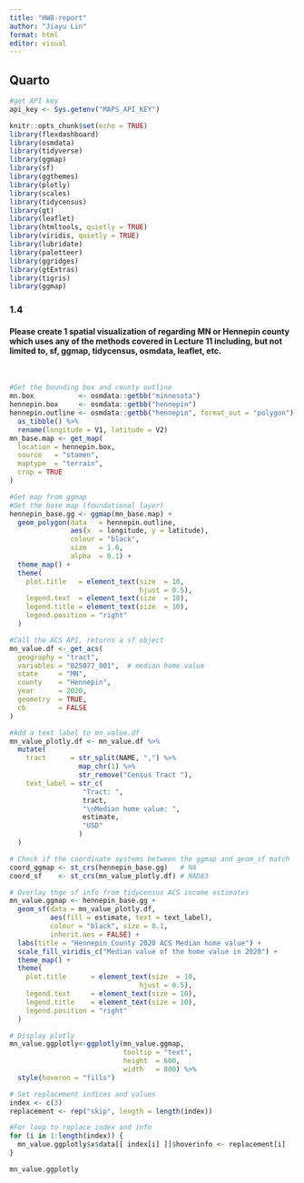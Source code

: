 ```yaml
---
title: "HW8-report"
author: "Jiayu Lin"
format: html
editor: visual
---
```


## Quarto

```r
#get API key
api_key <- Sys.getenv("MAPS_API_KEY")

knitr::opts_chunk$set(echo = TRUE)
library(flexdashboard)
library(osmdata)
library(tidyverse)
library(ggmap)
library(sf)
library(ggthemes)
library(plotly)
library(scales)
library(tidycensus)
library(gt)
library(leaflet)
library(htmltools, quietly = TRUE)
library(viridis, quietly = TRUE)
library(lubridate)
library(paletteer)
library(ggridges)
library(gtExtras)
library(tigris)
library(ggmap)

```

### 1.4

#### Please create 1 spatial visualization of regarding MN or Hennepin county which uses any of the methods covered in Lecture 11 including, but not limited to, sf, ggmap, tidycensus, osmdata, leaflet, etc.

\

```r
#Get the bounding box and county outline
mn.box           <- osmdata::getbb("minnesota")
hennepin.box     <- osmdata::getbb("hennepin")
hennepin.outline <- osmdata::getbb("hennepin", format_out = "polygon")[[1]] %>%
  as_tibble() %>%
  rename(longitude = V1, latitude = V2)
mn_base.map <- get_map(
  location = hennepin.box,
  source   = "stamen",
  maptype  = "terrain",
  crop = TRUE
)

#Get map from ggmap
#Get the base map (foundational layer)
hennepin_base.gg <- ggmap(mn_base.map) +
  geom_polygon(data   = hennepin.outline, 
               aes(x  = longitude, y = latitude), 
               colour = "black", 
               size   = 1.6, 
               alpha  = 0.1) +
  theme_map() +
  theme(
    plot.title   = element_text(size  = 10,
                                hjust = 0.5),
    legend.text  = element_text(size  = 10),
    legend.title = element_text(size  = 10),
    legend.position = "right"
  )

#Call the ACS API, returns a sf object
mn_value.df <- get_acs(
  geography = "tract",
  variables = "B25077_001",  # median home value
  state     = "MN",
  county    = "Hennepin",
  year      = 2020,
  geometry  = TRUE,
  cb        = FALSE
)

#Add a text label to mn_value.df
mn_value_plotly.df <- mn_value.df %>%
  mutate(
    tract      = str_split(NAME, ",") %>%
                 map_chr(1) %>%
                 str_remove("Census Tract "),
    text_label = str_c(
                  "Tract: ",
                  tract,
                  "\nMedian home value: ",
                  estimate,
                  "USD"
                 )
  )

# Check if the coordinate systems between the ggmap and geom_sf match
coord_ggmap <- st_crs(hennepin_base.gg)   # NA
coord_sf    <- st_crs(mn_value_plotly.df) # NAD83

# Overlay thge sf info from tidycensus ACS income estimates
mn_value.ggmap <- hennepin_base.gg +  
  geom_sf(data = mn_value_plotly.df, 
          aes(fill = estimate, text = text_label),
          colour = "black", size = 0.1,
          inherit.aes = FALSE) + 
  labs(title = "Hennepin County 2020 ACS Median home value") + 
  scale_fill_viridis_c("Median value of the home value in 2020") +
  theme_map() +
  theme(
    plot.title      = element_text(size  = 10,
                                hjust = 0.5),
    legend.text     = element_text(size = 10),
    legend.title    = element_text(size = 10),
    legend.position = "right"
  )

# Display plotly
mn_value.ggplotly<-ggplotly(mn_value.ggmap, 
                            tooltip = "text", 
                            height  = 600,
                            width   = 800) %>%
  style(hoveron = "fills")

# Set replacement indices and values
index <- c(3)
replacement <- rep("skip", length = length(index))

#For loop to replace index and info
for (i in 1:length(index)) {
  mn_value.ggplotly$x$data[[ index[i] ]]$hoverinfo <- replacement[i]
}
```

```r
mn_value.ggplotly
```
